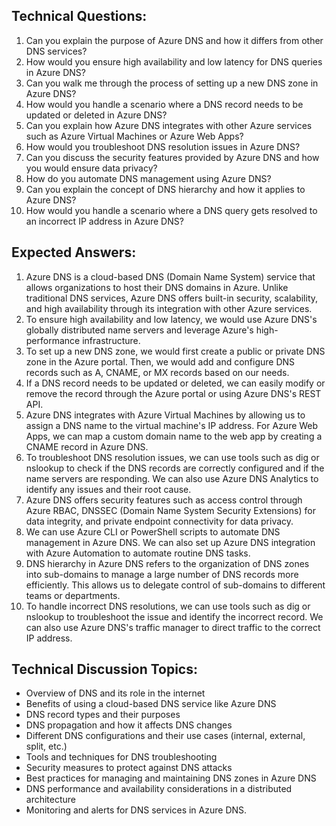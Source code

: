 

## Technical Questions:
1. Can you explain the purpose of Azure DNS and how it differs from other DNS services?
2. How would you ensure high availability and low latency for DNS queries in Azure DNS?
3. Can you walk me through the process of setting up a new DNS zone in Azure DNS?
4. How would you handle a scenario where a DNS record needs to be updated or deleted in Azure DNS?
5. Can you explain how Azure DNS integrates with other Azure services such as Azure Virtual Machines or Azure Web Apps?
6. How would you troubleshoot DNS resolution issues in Azure DNS?
7. Can you discuss the security features provided by Azure DNS and how you would ensure data privacy?
8. How do you automate DNS management using Azure DNS?
9. Can you explain the concept of DNS hierarchy and how it applies to Azure DNS?
10. How would you handle a scenario where a DNS query gets resolved to an incorrect IP address in Azure DNS? 

## Expected Answers:
1. Azure DNS is a cloud-based DNS (Domain Name System) service that allows organizations to host their DNS domains in Azure. Unlike traditional DNS services, Azure DNS offers built-in security, scalability, and high availability through its integration with other Azure services.
2. To ensure high availability and low latency, we would use Azure DNS's globally distributed name servers and leverage Azure's high-performance infrastructure.
3. To set up a new DNS zone, we would first create a public or private DNS zone in the Azure portal. Then, we would add and configure DNS records such as A, CNAME, or MX records based on our needs.
4. If a DNS record needs to be updated or deleted, we can easily modify or remove the record through the Azure portal or using Azure DNS's REST API.
5. Azure DNS integrates with Azure Virtual Machines by allowing us to assign a DNS name to the virtual machine's IP address. For Azure Web Apps, we can map a custom domain name to the web app by creating a CNAME record in Azure DNS.
6. To troubleshoot DNS resolution issues, we can use tools such as dig or nslookup to check if the DNS records are correctly configured and if the name servers are responding. We can also use Azure DNS Analytics to identify any issues and their root cause.
7. Azure DNS offers security features such as access control through Azure RBAC, DNSSEC (Domain Name System Security Extensions) for data integrity, and private endpoint connectivity for data privacy.
8. We can use Azure CLI or PowerShell scripts to automate DNS management in Azure DNS. We can also set up Azure DNS integration with Azure Automation to automate routine DNS tasks.
9. DNS hierarchy in Azure DNS refers to the organization of DNS zones into sub-domains to manage a large number of DNS records more efficiently. This allows us to delegate control of sub-domains to different teams or departments.
10. To handle incorrect DNS resolutions, we can use tools such as dig or nslookup to troubleshoot the issue and identify the incorrect record. We can also use Azure DNS's traffic manager to direct traffic to the correct IP address.

## Technical Discussion Topics:
- Overview of DNS and its role in the internet
- Benefits of using a cloud-based DNS service like Azure DNS
- DNS record types and their purposes
- DNS propagation and how it affects DNS changes
- Different DNS configurations and their use cases (internal, external, split, etc.)
- Tools and techniques for DNS troubleshooting 
- Security measures to protect against DNS attacks
- Best practices for managing and maintaining DNS zones in Azure DNS
- DNS performance and availability considerations in a distributed architecture
- Monitoring and alerts for DNS services in Azure DNS.